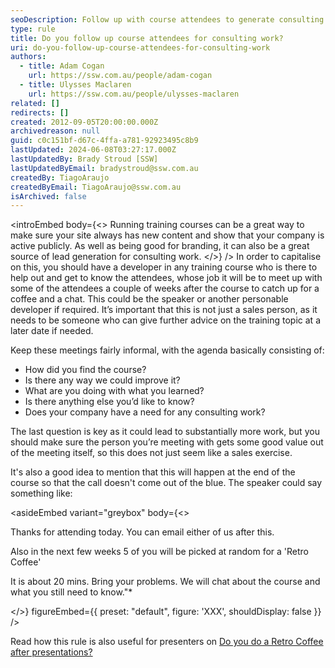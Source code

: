 ```yaml
---
seoDescription: Follow up with course attendees to generate consulting work opportunities by meeting them for a coffee and chat, discussing their experience and needs.
type: rule
title: Do you follow up course attendees for consulting work?
uri: do-you-follow-up-course-attendees-for-consulting-work
authors:
  - title: Adam Cogan
    url: https://ssw.com.au/people/adam-cogan
  - title: Ulysses Maclaren
    url: https://ssw.com.au/people/ulysses-maclaren
related: []
redirects: []
created: 2012-09-05T20:00:00.000Z
archivedreason: null
guid: c0c151bf-d67c-4ffa-a781-92923495c8b9
lastUpdated: 2024-06-08T03:27:17.000Z
lastUpdatedBy: Brady Stroud [SSW]
lastUpdatedByEmail: bradystroud@ssw.com.au
createdBy: TiagoAraujo
createdByEmail: TiagoAraujo@ssw.com.au
isArchived: false
---
```


<introEmbed
  body={<>
Running training courses can be a great way to make sure your site always has new content and show that your company is active publicly. As well as being good for branding, it can also be a great source of lead generation for consulting work.
  </>}
/>
In order to capitalise on this, you should have a developer in any training course who is there to help out and get to know the attendees, whose job it will be to meet up with some of the attendees a couple of weeks after the course to catch up for a coffee and a chat. This could be the speaker or another personable developer if required. It’s important that this is not just a sales person, as it needs to be someone who can give further advice on the training topic at a later date if needed.

Keep these meetings fairly informal, with the agenda basically consisting of:

- How did you find the course?
- Is there any way we could improve it?
- What are you doing with what you learned?
- Is there anything else you’d like to know?
- Does your company have a need for any consulting work?

The last question is key as it could lead to substantially more work, but you should make sure the person you’re meeting with gets some good value out of the meeting itself, so this does not just seem like a sales exercise.

It's also a good idea to mention that this will happen at the end of the course so that the call doesn't come out of the blue. The speaker could say something like:

<asideEmbed
  variant="greybox"
  body={<>
    
Thanks for attending today. You can email either of us after this.

Also in the next few weeks 5 of you will be picked at random for a 'Retro Coffee'

It is about 20 mins. Bring your problems. We will chat about the course and what you still need to know."\*

  </>}
  figureEmbed={{
    preset: "default",
    figure: 'XXX',
    shouldDisplay: false
  }}
/>

Read how this rule is also useful for presenters on [Do you do a Retro Coffee after presentations?](/do-you-do-a-retro-coffee-after-presentations)
